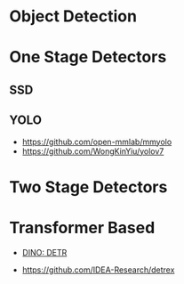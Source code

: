 # Object Detection


# One Stage Detectors

## SSD

## YOLO

- https://github.com/open-mmlab/mmyolo
- https://github.com/WongKinYiu/yolov7

# Two Stage Detectors




# Transformer Based

- [DINO: DETR](https://github.com/IDEACVR/DINO)

- https://github.com/IDEA-Research/detrex
